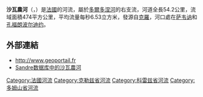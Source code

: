 {{noteTA
|G1=法国地名
|G2=单位
}}
{{Infobox river
| name              = 沙瓦农河
| native_name       = Chavanon
| image             = Chavanon Feyt Bourg-Lastic D2089 amont.JPG
| image_caption     = [[费_(科雷兹省)|费村]]与[[拉斯蒂克堡|拉斯蒂克堡]]之间的沙瓦农河
| source1_location  = [[克罗_(克勒兹省)|克羅]]
| source1_coordinates= {{coord|45|50|26|N|02|22|40|E}}
| mouth_location    = [[多爾多涅河|多爾多涅河]]
| mouth_coordinates = {{coord|45|33|14|N|02|30|57|E|display=inline,title}}
| progression       = {{RDordogne}}
| subdivision_type1 = [[世界政區索引|国家]]
| subdivision_name1 = {{FR}}
| length            = {{convert|54.2|km|mi|abbr=on}}
| source1_elevation = {{convert|780|m|ft|abbr=on}}
| mouth_elevation   = {{convert|530|m|ft|abbr=on}}
| discharge1_avg    = {{convert|6.53|m3/s|cuft/s|abbr=on}}
| basin_size        = {{convert|474|km2|sqmi|abbr=on}}
}}
'''沙瓦農河'''（{{lang-fr|Chavanon}}，{{IPA-fr|ʃavanɔ̃}}）是[[法國|法國]]的河流，屬於[[多爾多涅河|多爾多涅河]]的右支流，河道全長54.2公里，流域面積474平方公里，平均流量每秒6.53立方米，發源自[[克罗_(克勒兹省)|克羅]]，河口處在[[萨韦讷_(多姆山省)|萨韦讷]]和[[孔福朗波尔迪约|孔福朗波尔迪约]]。

==外部連結==
*http://www.geoportail.fr {{Wayback|url=http://www.geoportail.fr/ |date=20101215171356 }}
*[http://sandre.eaufrance.fr/app/chainage/courdo/htm/P00-0400.php?cg=P00-0400 Sandre数据库中的沙瓦農河] {{Wayback|url=http://sandre.eaufrance.fr/app/chainage/courdo/htm/P00-0400.php?cg=P00-0400 |date=20071023093152 }}

{{France-geo-stub}}
{{DEFAULTSORT:Chavanon}}
[[Category:法國河流|Category:法國河流]]
[[Category:克勒兹省河流|Category:克勒兹省河流]]
[[Category:科雷兹省河流|Category:科雷兹省河流]]
[[Category:多姆山省河流|Category:多姆山省河流]]